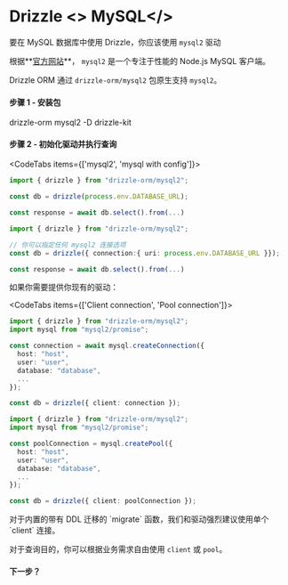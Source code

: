 
# Drizzle <> MySQL</>

要在 MySQL 数据库中使用 Drizzle，你应该使用 `mysql2` 驱动

根据**[官方网站](https://github.com/sidorares/node-mysql2)**，
`mysql2` 是一个专注于性能的 Node.js MySQL 客户端。

Drizzle ORM 通过 `drizzle-orm/mysql2` 包原生支持 `mysql2`。

#### 步骤 1 - 安装包
<Npm>
drizzle-orm mysql2
-D drizzle-kit
</Npm>

#### 步骤 2 - 初始化驱动并执行查询
<CodeTabs items={['mysql2', 'mysql with config']}>
```typescript copy
import { drizzle } from "drizzle-orm/mysql2";

const db = drizzle(process.env.DATABASE_URL);

const response = await db.select().from(...)
```
```typescript copy
import { drizzle } from "drizzle-orm/mysql2";

// 你可以指定任何 mysql2 连接选项
const db = drizzle({ connection:{ uri: process.env.DATABASE_URL }});

const response = await db.select().from(...)
```
</CodeTabs>

如果你需要提供你现有的驱动：

<CodeTabs items={['Client connection', 'Pool connection']}>
  ```typescript copy
  import { drizzle } from "drizzle-orm/mysql2";
  import mysql from "mysql2/promise";

  const connection = await mysql.createConnection({
    host: "host",
    user: "user",
    database: "database",
    ...
  });

  const db = drizzle({ client: connection });
  ```
  ```typescript copy
  import { drizzle } from "drizzle-orm/mysql2";
  import mysql from "mysql2/promise";

  const poolConnection = mysql.createPool({
    host: "host",
    user: "user",
    database: "database",
    ...
  });

  const db = drizzle({ client: poolConnection });
  ```
</CodeTabs>

<Callout type="warning" emoji="⚙️">
  对于内置的带有 DDL 迁移的 `migrate` 函数，我们和驱动强烈建议使用单个 `client` 连接。

  对于查询目的，你可以根据业务需求自由使用 `client` 或 `pool`。
</Callout>

#### 下一步？

<WhatsNextPostgres/>
